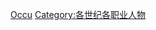{{category pair|18世紀各職業人物‎|20世紀各職業人物‎}}
[[Category:19世紀人物|Occu]]
[[Category:各世纪各职业人物|Category:各世纪各职业人物]]